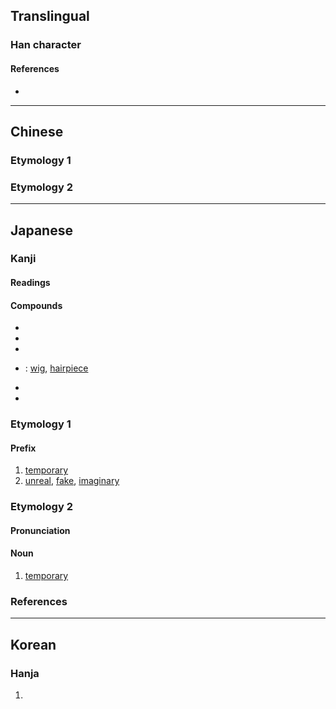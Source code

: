 {{also|假}}
{{character info/new}}
==Translingual==

===Han character===
{{Han char|rn=9|rad=人|as=04|sn=6|four=|canj=OHE|ids=⿰亻反}}

====References====
* {{Han ref|kx=0094.060|dkj=00398|hdz=10124.050|uh=4EEE|ud=20206}}

----

==Chinese==

===Etymology 1===
{{zh-see|反|v}}

===Etymology 2===
{{zh-see|假|v}}

----

==Japanese==
{{ja-kanji forms|仮|假}}

===Kanji===
{{ja-kanji|grade=5|rs=人04|kyu=假}}

====Readings====
{{ja-readings
|goon=け
|kanon=か
|kun=かり-, か-りる
}}

====Compounds====
{{der-top|Compounds}}
* {{ja-r|仮説|かせつ}}
* {{ja-r|仮定|かてい}}
* {{ja-r|仮名|かな}}
* {{ja-r|仮髪|かはつ}}: [[wig]], [[hairpiece]]
* {{ja-r|仮病|かびょう}}
* {{ja-r|仮面|かめん}}
{{der-bottom}}

===Etymology 1===
{{ja-kanjitab|か|yomi=o}}

====Prefix====
{{ja-pos|か|prefix}}

# [[temporary]]
# [[unreal]], [[fake]], [[imaginary]]

===Etymology 2===
{{ja-kanjitab|かり|yomi=k}}

====Pronunciation====
{{ja-pron|yomi=k|かり|acc=0|acc_ref=DJR,NHK}}

====Noun====
{{ja-noun|かり}}

# [[temporary]]

===References===
<references/>

----

==Korean==

===Hanja===
{{ko-hanja|hangeul=[[가]], [[반]]|rv=ga, ban|mr=ka, pan}}

# {{defn|lang=ko|sort=人04}}
